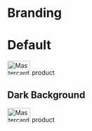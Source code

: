 
<Meta title="Foundations/Branding" />

# Branding

# Default

<Canvas>
  <Story name="Default">
    <div class="made-c-branding">
      <img
        src="https://cdn.jsdelivr.net/gh/joseph-eccles/made-storybook@main/storybook/stories/assets/images/logo-small.svg"
        alt="Mastercard logo"
        width="52"
        height="32"
      />
      <span class="made-c-branding__link">product</span>
    </div>
  </Story>
</Canvas>

## Dark Background

<Canvas>
  <Story name="Dark Background">
    <div class="made-c-branding made-c-branding--dark">
      <img
        src="https://cdn.jsdelivr.net/gh/joseph-eccles/made-storybook@main/storybook/stories/assets/images/logo-small.svg"
        alt="Mastercard logo"
        width="52"
        height="32"
      />
      <span class="made-c-branding__link made-u-text--on-dark">product</span>
    </div>
  </Story>
</Canvas>

